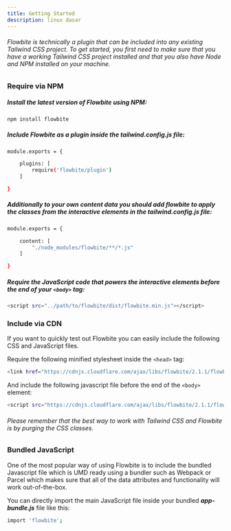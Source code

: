 ```yaml
---
title: Getting Started
description: linux dasar
---
```



###### Flowbite is technically a plugin that can be included into any existing Tailwind CSS project. To get started, you first need to make sure that you have a working Tailwind CSS project installed and that you also have Node and NPM installed on your machine.

### Require via NPM 

##### Install the latest version of Flowbite using NPM:

```sh
npm install flowbite
```

##### Include Flowbite as a plugin inside the *tailwind.config.js* file:

```sh
module.exports = {

    plugins: [
        require('flowbite/plugin')
    ]

}
```

##### Additionally to your own content data you should add flowbite to apply the classes from the interactive elements in the *tailwind.config.js* file:
```sh
module.exports = {

    content: [
        "./node_modules/flowbite/**/*.js"
    ]

}
```

##### Require the JavaScript code that powers the interactive elements before the end of your ```<body>``` tag:
```sh
<script src="../path/to/flowbite/dist/flowbite.min.js"></script>
```

### Include via CDN #

If you want to quickly test out Flowbite you can easily include the following CSS and JavaScript files.

Require the following minified stylesheet inside the ```<head>``` tag:
```sh
<link href="https://cdnjs.cloudflare.com/ajax/libs/flowbite/2.1.1/flowbite.min.css"  rel="stylesheet" />
```
And include the following javascript file before the end of the ```<body>``` element:
```sh
<script src="https://cdnjs.cloudflare.com/ajax/libs/flowbite/2.1.1/flowbite.min.js"></script>
```

###### *Please remember that the best way to work with Tailwind CSS and Flowbite is by purging the CSS classes.*

### Bundled JavaScript #

One of the most popular way of using Flowbite is to include the bundled Javascript file which is UMD ready using a bundler such as Webpack or Parcel which makes sure that all of the data attributes and functionality will work out-of-the-box.

You can directly import the main JavaScript file inside your bundled ***app-bundle.js*** file like this:
```sh
import 'flowbite';
```






